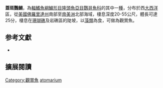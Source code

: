 {{Speciesbox
| status = LC
| status_system = iucn3.1
| image = Sparisoma atomarium - pone.0010676.g131.png
| image_caption = 蓋斑鸚鯛
| genus = Sparisoma
| species = atomarium
| authority = [[Poey|Poey]], 1861
| synonyms = *''Scarus atomarius''<br /><small>Poey, 1861</small>
}}

'''蓋斑鸚鯛'''，為[[輻鰭魚綱|輻鰭魚綱]][[鱸形目|鱸形目]][[隆頭魚亞目|隆頭魚亞目]][[鸚哥魚科|鸚哥魚科]]的其中一[[種|種]]，分布於西[[大西洋|大西洋]]區，從[[美國|美國]][[佛羅里達州|佛羅里達州]]南部至[[南美洲|南美洲]]北部海域，棲息深度20-55公尺，體長可達25分，棲息在[[珊瑚礁|珊瑚礁]]及岩礁區的陡坡，以[[藻類|藻類]]為食，可做為觀賞魚。

== 参考文獻 ==
*{{FishBase_species|genus=Sparisoma|species=atomarium|year=2012|month=7}}

== 擴展閱讀 == 
{{refbegin}}
{{wikispecies-inline|Sparisoma atomarium|蓋斑鸚鯛}}
{{refend}}
{{Taxonbar|from=Q1969651}}

[[Category:觀賞魚|Category:觀賞魚]]
[[Category:鸚鯛屬|atomarium]]


{{鱸形目小作品}}